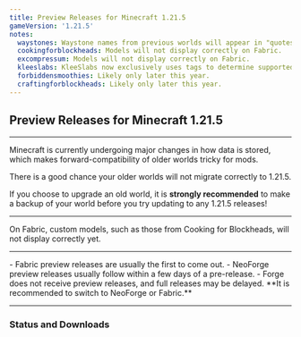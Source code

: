 ```yaml
---
title: Preview Releases for Minecraft 1.21.5
gameVersion: '1.21.5'
notes:
  waystones: Waystone names from previous worlds will appear in "quotes".
  cookingforblockheads: Models will not display correctly on Fabric.
  excompressum: Models will not display correctly on Fabric.
  kleeslabs: KleeSlabs now exclusively uses tags to determine supported slabs.
  forbiddensmoothies: Likely only later this year.
  craftingforblockheads: Likely only later this year.
---
```


## Preview Releases for Minecraft 1.21.5

---

<NoteBox title="Older worlds may not migrate correctly">
Minecraft is currently undergoing major changes in how data is stored, which makes forward-compatibility of older worlds tricky for mods.

There is a good chance your older worlds will not migrate correctly to 1.21.5.

If you choose to upgrade an old world, it is **strongly recommended** to make a backup of your world before you try updating to any 1.21.5 releases!
</NoteBox>

---

<NoteBox title="Known Issue: Custom model renderers will not display correctly" color="error">
On Fabric, custom models, such as those from Cooking for Blockheads, will not display correctly yet.
</NoteBox>

---

<NoteBox title="Supported Mod Loaders" color="info">
- Fabric preview releases are usually the first to come out.
- NeoForge preview releases usually follow within a few days of a pre-release.
- Forge does not receive preview releases, and full releases may be delayed. **It is recommended to switch to NeoForge or Fabric.**
</NoteBox>

---

### Status and Downloads